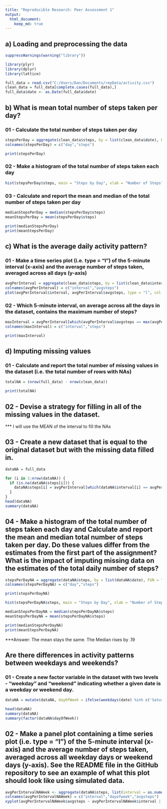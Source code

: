 ```yaml
---
title: "Reproducible Research: Peer Assessment 1"
output: 
  html_document:
    keep_md: true
---
```



## a) Loading and preprocessing the data
```r
suppressWarnings(warning("library"))
```

```r
library(plyr)
library(dplyr)
library(lattice)

full_data = read.csv("C:/Users/Dan/Documents/repData/activity.csv")
clean_data = full_data[complete.cases(full_data),]
full_data$date <- as.Date(full_data$date)
```

## b) What is mean total number of steps taken per day?
### 01 - Calculate the total number of steps taken per day
```r
stepsPerDay = aggregate(clean_data$steps, by = list(clean_data$date), FUN = "sum" )
colnames(stepsPerDay) = c("day","steps")

print(stepsPerDay)
```

### 02 - Make a histogram of the total number of steps taken each day
```r
hist(stepsPerDay$steps, main = "Steps by Day", xlab = "Number of Steps", col = "green")
```

### 03 - Calculate and report the mean and median of the total number of steps taken per day
```r
medianStepsPerDay = median(stepsPerDay$steps) 
meanStepsPerDay = mean(stepsPerDay$steps)

print(medianStepsPerDay)
print(meanStepsPerDay)
```

## c) What is the average daily activity pattern?

### 01 - Make a time series plot (i.e. type = "l") of the 5-minute interval (x-axis) and the average number of steps taken, averaged across all days (y-axis)

```r
avgPerInterval = aggregate(clean_data$steps, by = list(clean_data$interval), FUN = "mean" )
colnames(avgPerInterval) = c("interval","avgsteps")
plot(avgPerInterval$interval, avgPerInterval$avgsteps, type = "l", col = "blue", main = "Average Steps per Interval of the Day", xlab = "Interval", ylab = "Average Steps")
```

### 02 - Which 5-minute interval, on average across all the days in the dataset, contains the maximum number of steps?
```r
maxInterval = avgPerInterval[which(avgPerInterval$avgsteps == max(avgPerInterval$avgsteps)),]
colnames(maxInterval) = c("interval","steps")

print(maxInterval)
```

## d) Imputing missing values

### 01 - Calculate and report the total number of missing values in the dataset (i.e. the total number of rows with NAs)

```r
totalNA = (nrow(full_data) - nrow(clean_data))

print(totalNA)
```

## 02 - Devise a strategy for filling in all of the missing values in the dataset. 

*** I will use the MEAN of the interval to fill the NAs

## 03 - Create a new dataset that is equal to the original dataset but with the missing data filled in.
```r
dataNA = full_data

for (i in 1:nrow(dataNA)) {
  if (is.na(dataNA$steps[i])) {
    dataNA$steps[i] = avgPerInterval[which(dataNA$interval[i] == avgPerInterval$interval), ]$avgsteps
  }
}
head(dataNA)
summary(dataNA)
```

## 04 - Make a histogram of the total number of steps taken each day and Calculate and report the mean and median total number of steps taken per day. Do these values differ from the estimates from the first part of the assignment? What is the impact of imputing missing data on the estimates of the total daily number of steps?

```r
stepsPerDayNA = aggregate(dataNA$steps, by = list(dataNA$date), FUN = "sum" )
colnames(stepsPerDayNA) = c("day","steps")

print(stepsPerDayNA)

hist(stepsPerDayNA$steps, main = "Steps by Day", xlab = "Number of Steps", col = "green")

medianStepsPerDayNA = median(stepsPerDayNA$steps) 
meanStepsPerDayNA = mean(stepsPerDayNA$steps)

print(medianStepsPerDayNA)
print(meanStepsPerDayNA)
```

***Answer: The mean stays the same. The Median rises by .19

## Are there differences in activity patterns between weekdays and weekends?

### 01 - Create a new factor variable in the dataset with two levels - "weekday" and "weekend" indicating whether a given date is a weekday or weekend day.
```r
dataNA = mutate(dataNA, dayOfWeek = ifelse(weekdays(date) %in% c('Saturday','Sunday'), 'Weekend', 'Weekday'))

head(dataNA)
summary(dataNA)
summary(factor(dataNA$dayOfWeek))
```
## 02 - Make a panel plot containing a time series plot (i.e. type = "l") of the 5-minute interval (x-axis) and the average number of steps taken, averaged across all weekday days or weekend days (y-axis). See the README file in the GitHub repository to see an example of what this plot should look like using simulated data.

```r
avgPerIntervalNAWeek <- aggregate(dataNA$steps, list(interval = as.numeric(as.character(dataNA$interval)), dayOfWeek = dataNA$dayOfWeek), FUN = "mean")
colnames(avgPerIntervalNAWeek) = c("interval","dayofweek","avgsteps")
xyplot(avgPerIntervalNAWeek$avgsteps ~ avgPerIntervalNAWeek$interval | avgPerIntervalNAWeek$dayofweek, layout = c(1, 2), type = "l",xlab = "Interval", ylab = "Number of steps")
```